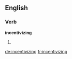 ==English==

===Verb===
'''incentivizing'''

# {{present participle of|[[incentivize]]}}

[[de:incentivizing]]
[[fr:incentivizing]]